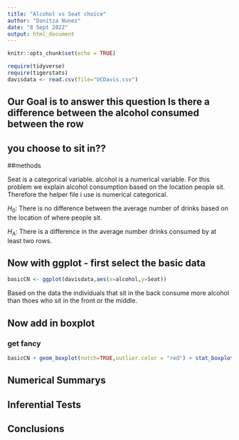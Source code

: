 ```yaml
---
title: "Alcohol vs Seat choice"
author: "Danitza Nunez"
date: "8 Sept 2022"
output: html_document
---
```


```r
knitr::opts_chunk$set(echo = TRUE)
```

```r
require(tidyverse)
require(tigerstats)
davisdata <- read.csv(file="UCDavis.csv")
```
## Our Goal is to answer this question Is there a difference between the alcohol consumed between the row
## you choose to sit in??


##methods

Seat is a categorical variable.
alcohol is a numerical variable.
For this problem we explain alcohol consumption based on the location people sit.
Therefore the helper file i use is numerical categorical. 

$H_0$: There is no difference between the average number of drinks based on the location of where people sit.

$H_A$: There is a difference in the average number drinks consumed by at least two rows.  



## Now with ggplot - first select the basic data


```r
basicCN <- ggplot(davisdata,aes(x=alcohol,y=Seat))
```



Based on the data the individuals that sit in the back consume more alcohol than thoes who sit in the front or the middle. 


## Now add in boxplot

  
  
### get fancy  

```r
basicCN + geom_boxplot(notch=TRUE,outlier.color = "red") + stat_boxplot(geom ='errorbar') + labs(title="Fancy notch boxplot \n with 2 lines")
```

## Numerical Summarys 

## Inferential Tests

## Conclusions


